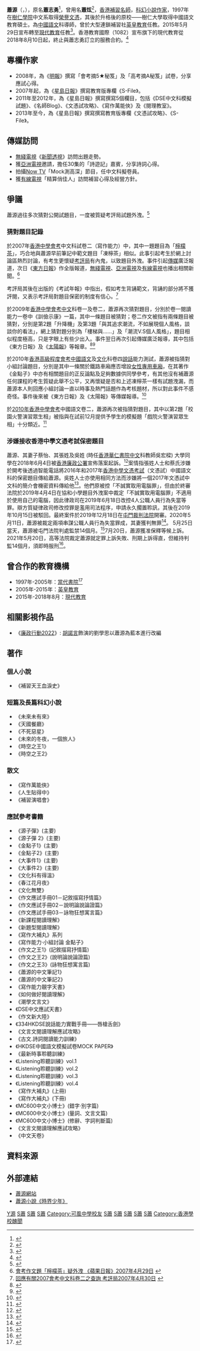 {{advert|time=2017-06-26T09:29:01+00:00}}
{{POV|time=2013-12-14T09:02:24+00:00}}
{{Infobox criminal
| name          = 蕭源
| birth_name    = 蕭志勇
| birth_date    = {{birth date and age|1975|12|6}}
| birth_place   = 
| death_date    = 
| death_place   = 
| nationality   = {{CHN-HKG}}
| other_names   = 蕭炫
| education    = [[香港樹仁學院|香港樹仁學院]]中國語言文學榮譽文憑<br>[[香港樹仁大學|香港樹仁大學]]中國語文教育碩士
| alma_mater   = [[可風中學|可風中學]]<br>[[樹仁學院|樹仁學院]]中文系   

| occupation    = [[補習名師|補習名師]]、[[作家|作家]]
| criminal_charge = 
| years_active  = 
| known_for     = 2007年猜對中文會考作文題目
| notable_works = 
| spouse        = 
|website=www.siuyuenchinese.com
}}

'''蕭源'''（{{lang-en|Weslie Siao Chi-yung}}，{{bd|1975年|12月6日|catIdx=S蕭}}），原名'''蕭志勇'''<ref>{{Cite web |url=http://orientaldaily.on.cc/cnt/sport/20090411/00286_007.html |title=蕭源點只凍檸茶咁簡單 東方日報 |accessdate=2014-08-07 |archive-date=2015-03-09 |archive-url=https://web.archive.org/web/20150309153729/http://orientaldaily.on.cc/cnt/sport/20090411/00286_007.html |dead-url=no }}</ref>，曾用名'''蕭炫'''<ref>{{Cite web |url=http://lokman_cody.mysinablog.com/index.php?op=ViewArticle&articleId=24125 |title=新聞耳目: 踢爆英皇教育 |accessdate=2016-11-06 |archive-date=2007-03-12 |archive-url=https://web.archive.org/web/20070312005522/http://lokman_cody.mysinablog.com/index.php?op=ViewArticle&articleId=24125 |dead-url=yes }}</ref>，[[香港|香港]][[補習名師|補習名師]]，[[科幻小說|科幻小說]][[作家|作家]]，1997年在[[樹仁學院|樹仁學院]]中文系取得[[榮譽文憑|榮譽文憑]]，其後於升格後的原校——樹仁大學取得中國語文教育碩士。為[[中國語文|中國語文]]科導師，曾於大型連鎖補習社[[英皇教育|英皇教育]]任教。2015年5月29日宣布轉至[[現代教育|現代教育]]任教<ref>{{cite web|url=http://hohohongkong.com/posts/WJ6i53_Kee.%E8%8B%B1%E7%9A%87%E4%B8%AD%E6%96%87%E5%90%8D%E5%B8%AB%E8%95%AD%E6%BA%90-%E6%8B%96%E5%A4%A7%E9%9A%8A%E9%81%8E%E6%AA%94%E7%8F%BE%E4%BB%A3-%E6%96%B0%E8%81%9E-%E7%A0%B4%E6%8A%98%E8%99%9F/|title=英皇中文名師蕭源　拖大隊過檔現代 - 新聞 - 破折號 - 好好香港|publisher=|accessdate=29 May 2015|deadurl=yes|archiveurl=https://web.archive.org/web/20150530011448/http://hohohongkong.com/posts/WJ6i53_Kee.%E8%8B%B1%E7%9A%87%E4%B8%AD%E6%96%87%E5%90%8D%E5%B8%AB%E8%95%AD%E6%BA%90-%E6%8B%96%E5%A4%A7%E9%9A%8A%E9%81%8E%E6%AA%94%E7%8F%BE%E4%BB%A3-%E6%96%B0%E8%81%9E-%E7%A0%B4%E6%8A%98%E8%99%9F/|archivedate=2015年5月30日}}</ref>。香港教育國際（1082）宣布旗下的現代教育從2018年8月10日起，終止與蕭志勇訂立的服務合約。<ref>{{Cite web |url=http://hk.on.cc/hk/bkn/cnt/news/20180817/mobile/bkn-20180817221353163-0817_00822_001.html%7Ctitle%3D%E8%95%AD%E6%BA%90%E6%B6%89%E9%9D%9E%E6%B3%95%E6%94%B6%E7%99%BCDSE%E8%A9%A6%E9%A1%8C |title=存档副本 |access-date=2022-03-27 |archive-date=2020-02-22 |archive-url=https://web.archive.org/web/20200222112301/http://hk.on.cc/hk/bkn/cnt/news/20180817/mobile/bkn-20180817221353163-0817_00822_001.html%7Ctitle=%E8%95%AD%E6%BA%90%E6%B6%89%E9%9D%9E%E6%B3%95%E6%94%B6%E7%99%BCDSE%E8%A9%A6%E9%A1%8C |dead-url=no }}</ref>

== 專欄作家 ==
* 2008年，為《[[明報|明報]]》撰寫「會考摘5★秘笈」及「高考摘A秘笈」試卷，分享應試心得。
* 2007年起，為《[[星島日報|星島日報]]》撰寫教育版專欄《S-File》。
* 2011年至2012年，為《星島日報》撰寫撰寫5個欄目，包括《DSE中文科模擬試題》、《名師Blog》、《文憑試攻略》、《寫作萬能俠》及《閱理教室》。
* 2013年至今，為《星島日報》撰寫撰寫教育版專欄《文憑試攻略》、《S-File》。

== 傳媒訪問 ==
* [[無綫電視|無綫電視]]《[[新聞透視|新聞透視]]》訪問出題走勢。
* 獲[[亞洲電視|亞洲電視]]邀請，擔任30集的「詩遊記」嘉賓，分享詩詞心得。
* 拍攝[[Now_TV|Now TV]]「Mock測高深」節目，任中文科擬卷員。
* 獲[[有線電視|有線電視]]「精算俏佳人」訪問補習心得及經營方針。

== 爭議 ==
蕭源過往多次猜對公開試題目，一度被質疑考評局試題外洩。<ref>{{Cite web|url=http://www.weshare.hk/erdoraemon/articles/404719|title=香港2010-末代會考生彈試題似被「嘲」|access-date=2018-06-04|work=www.weshare.hk|language=zh-HK|archive-date=2018-08-22|archive-url=https://web.archive.org/web/20180822113453/http://www.weshare.hk/erdoraemon/articles/404719|dead-url=no}}</ref>

=== 猜對題目記錄 ===
於2007年[[香港中學會考|香港中學會考]]中文科試卷二（寫作能力）中，其中一題題目為「[[檸檬茶|檸檬茶]]」，巧合地與蕭源早前筆記中範文題目「凍檸茶」相似。此事引起考生於網上討論區熱烈討論，有考生更懷疑[[考評局|考評局]]有內鬼，以致題目外洩。事件引起[[傳媒|傳媒]]廣泛報道，次日《[[東方日報|東方日報]]》作全版報道，[[無綫電視|無綫電視]]、[[亞洲電視|亞洲電視]]及[[有線電視|有線電視]]也播出相關新聞。<ref>[http://www1.appledaily.atnext.com//template/apple/art_main.cfm?iss_id=20070429&sec_id=4104&subsec_id=12731&art_id=7050566 會考作文題「檸檬茶」疑外洩 《蘋果日報》2007年4月29日] {{webarchive|url=https://web.archive.org/web/20070520040802/http://www1.appledaily.atnext.com/template/apple/art_main.cfm?iss_id=20070429&sec_id=4104&subsec_id=12731&art_id=7050566 |date=2007年5月20日 }}</ref>

考評局其後在出版的《考試年報》中指出，假如考生背誦範文，背誦的部分將不獲評閱，又表示考評局對題目保密的制度有信心。<ref>[http://www.hkeaa.edu.hk/files/html/sp_announcement4_c.htm 回應有關2007會考中文科卷二之查詢 考評局2007年4月30日] {{webarchive|url=https://web.archive.org/web/20070602164314/http://www.hkeaa.edu.hk/files/html/sp_announcement4_c.htm |date=2007年6月2日 }}</ref>

於2009年[[香港中學會考|香港中學會考]][[中文|中文]]科卷一及卷二，蕭源再次猜對題目，分別於卷一閱讀能力一卷中《訓儉示康》一篇，其中一條題目被猜對；卷二作文被指有兩條題目被猜對，分別是第2題「升降機」及第3題「與其追求潮流，不如展現個人風格，談談你的看法」，網上猜對題分別為「樓梯與……」及「潮流V.S個人風格」，題目相似程度極高，只是字眼上有些少出入。事件翌日再次引起傳媒廣泛報導，其中包括《東方日報》及《[[太陽報|太陽報]]》等報章。<ref>{{Cite web |url=http://orientaldaily.on.cc/cnt/news/20090425/00176_026.html |title=會考中文科試題疑外洩《東方日報》 |accessdate=2009-05-05 |archive-date=2009-05-04 |archive-url=https://web.archive.org/web/20090504185033/http://orientaldaily.on.cc/cnt/news/20090425/00176_026.html |dead-url=no }}</ref><ref>{{Cite web |url=http://the-sun.on.cc/channels/news/20090425/20090425014945_0000.html |title=網上廣泛流傳 補習名師貼中 會考中文試題疑外洩 太陽報2009年4月25日 |accessdate=2009年5月5日 |archive-date=2009年9月24日 |archive-url=https://web.archive.org/web/20090924044601/http://the-sun.on.cc/channels/news/20090425/20090425014945_0000.html |dead-url=no }}</ref>

於2010年[[香港高級程度會考|香港高級程度會考]][[中國語文|中國語文]]及[[文化|文化]]科卷四[[說話|說話]]能力測試，蕭源被指猜對小組討論題目，分別是其中一條關於鐵路車廂應否增設[[女性專用車廂|女性專用車廂]]，在其著作《金點子》中亦有相關題目的正反論點及足夠數據供同學參考，有其他沒有補蕭源任何課程的考生質疑此舉不公平，又再懷疑是否和上述凍檸茶一樣有試題洩漏，而蕭源本人則回應小組討論一直以時事及熱門話題作為考核題材，所以對此事件不感奇怪。事件後來被《東方日報》及《太陽報》等傳媒報導。<ref>{{Cite web |url=http://orientaldaily.on.cc/cnt/news/20100312/00176_027.html?pubdate=20100312 |title=「女性車廂」高考題又貼中 《東方日報》2010年3月12日 |accessdate=2010年3月16日 |archive-date=2016年3月5日 |archive-url=https://web.archive.org/web/20160305094551/http://orientaldaily.on.cc/cnt/news/20100312/00176_027.html?pubdate=20100312 |dead-url=no }}</ref>

於[[2010年香港中學會考|2010年香港中學會考]]中國語文卷二，蕭源再次被指猜對題目，其中以第2題「校園火警演習眾生相」被指與在試前12月提供予學生的模擬題「戲院火警演習眾生相」十分類近。<ref>{{Cite web |url=http://the-sun.on.cc/cnt/news/20100424/00407_041.html#para3 |title=補習名師又貼中試題 太陽報2010年4月24日 |accessdate=2010年4月24日 |archive-date=2010年4月26日 |archive-url=https://web.archive.org/web/20100426183554/http://the-sun.on.cc/cnt/news/20100424/00407_041.html#para3 |dead-url=no }}</ref>

=== 涉嫌接收香港中學文憑考試保密題目 ===
蕭源、其妻子蔡怡、其張姓及吳姓 (時任[[香港華仁書院|香港華仁書院]][[中文|中文]]科教師吳宏樑) 大學同學在2018年6月4日被[[廉政公署_(香港)|香港廉政公署]]宣佈落案起訴。<ref>{{cite news|url=https://www.hk01.com/%E7%A4%BE%E6%9C%83%E6%96%B0%E8%81%9E/195733/%E8%95%AD%E6%BA%90%E8%A2%AB%E6%8D%95-%E5%BB%89%E7%BD%B2%E6%8E%A7%E4%B8%89%E9%A0%85%E4%B8%8D%E8%AA%A0%E5%AF%A6%E5%8F%96%E7%94%A8%E9%9B%BB%E8%85%A6-%E8%80%83%E8%A9%95%E5%B1%80%E6%94%B6%E7%B7%8A%E7%9B%A3%E8%80%83%E5%93%A1%E6%8F%90%E5%90%8D|title=【蕭源被捕】廉署控三項不誠實取用電腦　考評局收緊監考員提名|publisher=香港01|accessdate=2018-06-05|date=2018-06-05|author=倪清江|archive-date=2018-10-13|archive-url=https://web.archive.org/web/20181013093220/https://www.hk01.com/%E7%A4%BE%E6%9C%83%E6%96%B0%E8%81%9E/195733/%E8%95%AD%E6%BA%90%E8%A2%AB%E6%8D%95-%E5%BB%89%E7%BD%B2%E6%8E%A7%E4%B8%89%E9%A0%85%E4%B8%8D%E8%AA%A0%E5%AF%A6%E5%8F%96%E7%94%A8%E9%9B%BB%E8%85%A6-%E8%80%83%E8%A9%95%E5%B1%80%E6%94%B6%E7%B7%8A%E7%9B%A3%E8%80%83%E5%93%A1%E6%8F%90%E5%90%8D|dead-url=no}}</ref>案情指張姓人士和蔡氏涉嫌於開考後透過智能電話將2016年和2017年[[香港中學文憑考試|香港中學文憑考試]]（文憑試）中國語文科的保密題目傳給蕭源。吳姓人士亦使用相同方法而涉嫌將一個2017年文憑試中文科的簡介會機密資料傳給他<ref>{{cite news|url=https://news.mingpao.com/ins/instantnews/web_tc/article/20180604/s00001/1528106666609|title=廉署起訴蕭源夫婦　涉用電話收發DSE保密題目|publisher=明報|accessdate=2018-06-04|date=2018-06-04|archive-date=2018-10-13|archive-url=https://web.archive.org/web/20181013014358/https://news.mingpao.com/ins/instantnews/web_tc/article/20180604/s00001/1528106666609|dead-url=no}}</ref>。他們原被控「不誠實取用電腦罪」，但由於終審法院於2019年4月4日在協和小學題目外洩案中裁定「不誠實取用電腦罪」不適用於使用自己的電腦，因此律政司在2019年6月18日改控4人公職人員行為失當等罪。辯方質疑律政司修改控罪是濫用司法程序，申請永久擱置聆訊，其後在2019年10月15日被駁回。最終案件於2019年12月18日在[[屯門裁判法院|屯門裁判法院]]開審。2020年5月11日，蕭源被裁定兩項串謀公職人員行為失當罪成，其妻獲判無罪<ref>{{cite web |title=串謀獲題目案　蕭源罪成還押候懲 |url=https://hk.on.cc/hk/bkn/cnt/news/20200511/bkn-20200511155706350-0511_00822_001.html |publisher=東網 |accessdate=2020-05-11}}</ref>。
5月25日當天，蕭源被屯門法院判處監禁14個月。<ref>{{cite web |title=串謀獲題目案　蕭源被判監14個月 |url=https://hk.on.cc/hk/bkn/cnt/news/20200525/bkn-20200525123956288-0525_00822_001.html |publisher=東網 |accessdate=2020-05-25 |archive-date=2020-06-03 |archive-url=https://web.archive.org/web/20200603082538/https://hk.on.cc/hk/bkn/cnt/news/20200525/bkn-20200525123956288-0525_00822_001.html |dead-url=no }}</ref>7月20日，蕭源獲准保釋等候上訴。2021年5月20日，高等法院裁定蕭源就定罪上訴失敗、刑期上訴得直，但維持判監14個月，須即時服刑<ref>{{cite web |title=補習天王蕭源洩露DSE題目　上訴被駁回　蕭刑期不變須回獄中服刑 |url=https://www.hk01.com/%E7%A4%BE%E6%9C%83%E6%96%B0%E8%81%9E/627284/%E8%A3%9C%E7%BF%92%E5%A4%A9%E7%8E%8B%E8%95%AD%E6%BA%90%E6%B4%A9%E9%9C%B2dse%E8%A9%A6%E9%A1%8C-%E4%B8%8A%E8%A8%B4%E8%A2%AB%E9%A7%81%E5%9B%9E-%E8%95%AD%E5%88%91%E6%9C%9F%E4%B8%8D%E8%AE%8A%E9%A0%88%E5%9B%9E%E7%8D%84%E4%B8%AD%E6%9C%8D%E5%88%91 |website=香港01 |accessdate=2021-05-20 |archive-date=2021-10-09 |archive-url=https://web.archive.org/web/20211009013024/https://www.hk01.com/%E7%A4%BE%E6%9C%83%E6%96%B0%E8%81%9E/627284/%E8%A3%9C%E7%BF%92%E5%A4%A9%E7%8E%8B%E8%95%AD%E6%BA%90%E6%B4%A9%E9%9C%B2dse%E8%A9%A6%E9%A1%8C-%E4%B8%8A%E8%A8%B4%E8%A2%AB%E9%A7%81%E5%9B%9E-%E8%95%AD%E5%88%91%E6%9C%9F%E4%B8%8D%E8%AE%8A%E9%A0%88%E5%9B%9E%E7%8D%84%E4%B8%AD%E6%9C%8D%E5%88%91 |dead-url=no }}</ref>。

== 曾合作的教育機構 ==
* 1997年-2005年：[[當代書院|當代書院]]<ref>{{Cite web |url=http://realforum.zkiz.com/thread.php?tid=139101 |title=蕭源補習班鬧雙胞揭英皇教育賣盤掀導師逃亡潮 |accessdate=2016-11-06 |archive-date=2016-11-07 |archive-url=https://web.archive.org/web/20161107010747/http://realforum.zkiz.com/thread.php?tid=139101 |dead-url=no }}</ref>
* 2005年-2015年：[[英皇教育|英皇教育]]
* 2015年-2018年8月：[[現代教育|現代教育]]

==相關影視作品==
* 《[[廉政行動2022|廉政行動2022]]》: [[胡諾言|胡諾言]]飾演的劉學思以蕭源為藍本進行改編

== 著作 ==

=== 個人小說 ===

* 《補習天王血淚史》

=== 短篇及長篇科幻小說 ===

* 《未來未有來》
* 《天國餐廳》
* 《不死惡星》
* 《未來的冬夜，一個旅人》
* 《時空之王1》
* 《時空之王2》

=== 散文 ===

* 《寫作萬能俠》
* 《人生貼得中》
* 《補習演唱會》

=== 應試參考書籍 ===

* 《源子彈》(主要)
* 《源子彈 2》(主要)
* 《金點子1》(主要)
* 《金點子2》(主要)
* 《大事件1》(主要)
* 《大事件2》(主要)
* 《文化科有得溫》
* 《春江花月夜》
* 《文化無雙》
* 《作文應試手冊01－記敘描寫抒情篇》
* 《作文應試手冊02－說明論說論證篇》
* 《作文應試手冊03－詠物狂想寓言篇》
* 《新課程閱讀理解》
* 《新題型閱讀理解》
* 《寫作大補丸》系列
* 《寫作能力·小組討論 金點子》
* 《作文之王1》(記敘描寫抒情篇)
* 《作文之王2》(說明論說論證篇)
* 《作文之王3》(詠物狂想寓言篇)
* 《蕭源的中文筆記1》
* 《蕭源的中文筆記2》
* 《寫作能力靚字天書》
* 《如何做好閱讀理解》
* 《潮學文言文》
* 《DSE中文應試天書》
* 《作文新大陸》
* 《334HKDSE說話能力實戰手冊——唇槍舌劍》
* 《文言文閱讀理解應試攻略》
* 《古文.詩詞閱讀能力訓練》
* 《HKDSE中國語文模擬試卷MOCK PAPER》
* 《最新時事聆聽訓練》
* 《Listening聆聽訓練》vol.1
* 《Listening聆聽訓練》vol.2
* 《Listening聆聽訓練》vol.3
* 《Listening聆聽訓練》vol.4
* 《寫作大補丸》(上冊)
* 《寫作大補丸》(下冊)
* 《MC600中文小博士》(錯字‧別字篇)
* 《MC600中文小博士》(量詞、文言文篇)
* 《MC600中文小博士》(修辭、字詞判斷篇)
* 《文言文閱讀理解應試攻略》
* 《中文天卷》

== 資料來源 ==
{{reflist|2}}

== 外部連結 ==
* [http://www.siuyuenchinese.com 蕭源網站] {{Wayback|url=http://www.siuyuenchinese.com/ |date=20210307112116 }}
* [https://www.penana.com/story/24231/時界少年 蕭源小說《時界少年》]

[[Category:蕭姓|Y源]]
[[Category:香港小說家|S蕭]]
[[Category:科幻小說作家|S蕭]]
[[Category:香港補習導師|S蕭]]
[[Category:可風中學校友|Category:可風中學校友]]
[[Category:香港樹仁大學校友|S蕭]]
[[Category:香港作家|S蕭]]
[[Category:香港專欄作家|S蕭]]
[[Category:香港罪犯|S蕭]]
[[Category:香港在囚人士|S蕭]]
[[Category:香港學校醜聞|Category:香港學校醜聞]]
